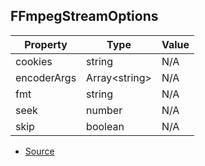 ## FFmpegStreamOptions

| Property | Type | Value |
| ----------- | ----------- | ----------- |
| cookies | string | N/A |
| encoderArgs | Array\<string> | N/A |
| fmt | string | N/A |
| seek | number | N/A |
| skip | boolean | N/A |


- [Source](https://github.com/Androz2091/discord-player/blob/451214b/packages/discord-player/src/utils/FFmpegStream.ts#L4)